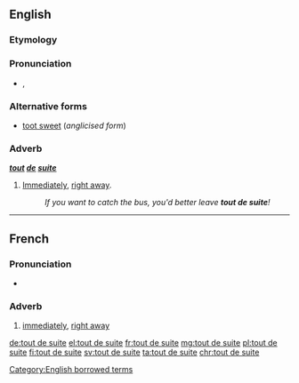 ==English==

===Etymology===
{{etyl|fr|en}}

===Pronunciation===
* {{enPR|to͞ot'swēt'}}, {{IPA|/ˈtuːtˈswiːt/|lang=en}}

===Alternative forms===
* [[toot sweet]] (''anglicised form'')

===Adverb===
'''''[[tout]] [[de]] [[suite]]'''''

# {{context|colloquial|lang=en}} [[immediately |Immediately]], [[right away]].
#: ''If you want to catch the bus, you'd better leave '''tout de suite'''!''

[[Category:English borrowed terms]]

----

==French==

===Pronunciation===
* {{IPA|/tudsɥit/|lang=fr}}

===Adverb===
{{fr-adv|head=[[tout]] [[de]] [[suite]]}}

# {{context|idiomatic|lang=fr}} [[immediately]], [[right away]]

[[de:tout de suite]]
[[el:tout de suite]]
[[fr:tout de suite]]
[[mg:tout de suite]]
[[pl:tout de suite]]
[[fi:tout de suite]]
[[sv:tout de suite]]
[[ta:tout de suite]]
[[chr:tout de suite]]